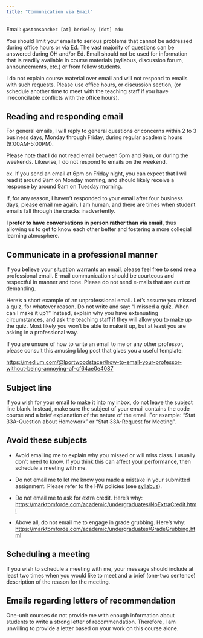 ```yaml
---
title: "Communication via Email"
---
```



Email: `gastonsanchez [at] berkeley [dot] edu`

You should limit your emails to serious problems that cannot be addressed during office hours or via Ed. The vast majority of questions can be answered during OH and/or Ed. Email should not be used for information that is readily available in course materials (syllabus, discussion forum, announcements, etc.) or from fellow students.

I do not explain course material over email and will not respond to emails with such requests. Please use office hours, or discussion section, (or schedule another time to meet with the teaching staff if you have irreconcilable conflicts with the office hours).

 

## Reading and responding email

For general emails, I will reply to general questions or concerns within 2 to 3 business days, Monday through Friday, during regular academic hours (9:00AM-5:00PM).

Please note that I do not read email between 5pm and 9am, or during the weekends. Likewise, I do not respond to emails on the weekend.

ex. If you send an email at 6pm on Friday night, you can expect that I will read it around 9am on Monday morning, and should likely receive a response by around 9am on Tuesday morning.

If, for any reason, I haven't responded to your email after four business days, please email me again. I am human, and there are times when student emails fall through the cracks inadvertently.

__I prefer to have conversations in person rather than via email__, thus allowing us to get to know each other better and fostering a more collegial learning atmosphere.

 

## Communicate in a professional manner

If you believe your situation warrants an email, please feel free to send me a professional email. E-mail communication should be courteous and respectful in manner and tone. Please do not send e-mails that are curt or demanding.

Here's a short example of an unprofessional email. Let's assume you missed a quiz, for whatever reason. Do not write and say: "I missed a quiz. When can I make it up?" Instead, explain why you have extenuating circumstances, and ask the teaching staff if they will allow you to make up the quiz. Most likely you won't be able to make it up, but at least you are asking in a professional way.

If you are unsure of how to write an email to me or any other professor, please consult this amusing blog post that gives you a useful template:

<a href="https://medium.com/@lportwoodstacer/how-to-email-your-professor-without-being-annoying-af-cf64ae0e4087" target="_blank">https://medium.com/@lportwoodstacer/how-to-email-your-professor-without-being-annoying-af-cf64ae0e4087</a>

 

## Subject line

If you wish for your email to make it into my inbox, do not leave the subject line blank. Instead, make sure the subject of your email contains the code course and a brief explanation of the nature of the email. For example: "Stat 33A-Question about Homework" or "Stat 33A-Request for Meeting".

 

## Avoid these subjects

- Avoid emailing me to explain why you missed or will miss class. I usually don't need to know. If you think this can affect your performance, then schedule a meeting with me.

- Do not email me to let me know you made a mistake in your submitted assignment. Please refer to the HW policies (see [syllabus](./syllabus.html)).

- Do not email me to ask for extra credit. Here's why: <a href="https://marktomforde.com/academic/undergraduates/NoExtraCredit.html" target="_blank">https://marktomforde.com/academic/undergraduates/NoExtraCredit.html</a>

- Above all, do not email me to engage in grade grubbing. Here's why: <a href="https://marktomforde.com/academic/undergraduates/GradeGrubbing.html" target="_blank">https://marktomforde.com/academic/undergraduates/GradeGrubbing.html</a>
 


## Scheduling a meeting

If you wish to schedule a meeting with me, your message should include at least two times when you would like to meet and a brief (one-two sentence) description of the reason for the meeting.



## Emails regarding letters of recommendation

One-unit courses do not provide me with enough information about students to write a strong letter of recommendation. Therefore, I am unwilling to provide a letter based on your work on this course alone.

 